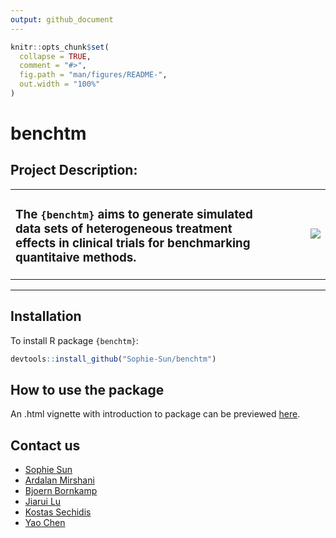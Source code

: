```yaml
---
output: github_document
---
```


<!-- README.md is generated from README.Rmd. Please edit that file -->

```r
knitr::opts_chunk$set(
  collapse = TRUE,
  comment = "#>",
  fig.path = "man/figures/README-",
  out.width = "100%"
)
```

# benchtm
## Project Description: 

<table>
<colgroup>
<col width="79%" />
<col width="20%" />
</colgroup>
<tr>
<td align = "left">
<h3> The <code>{benchtm}</code> aims to generate simulated data sets of heterogeneous treatment effects in clinical trials for benchmarking quantitaive methods. </h3>
</td>
<td align="center">
<img src='man/figures/logo.png' align="right" />
</td>
</tr>
</table>
<hr />




<!-- badges: start -->
<!-- badges: end -->


## Installation

To install R package `{benchtm}`:

``` r
devtools::install_github("Sophie-Sun/benchtm")
```

## How to use the package
An .html vignette with introduction to package can be previewed [here](https://htmlpreview.github.io/?https://raw.githubusercontent.com/Sophie-Sun/benchtm/master/docs/articles/index.html).

## Contact us
- [Sophie Sun](mailto:sophie.sun@novartis.com)
- [Ardalan Mirshani](mailto:ardalan.mirshani@novartis.com)
- [Bjoern Bornkamp](mailto:bjoern.bornkamp@novartis.com)
- [Jiarui Lu](mailto:jiarui.lu@novartis.com)
- [Kostas Sechidis](mailto:kostas.sechidis@novartis.com)
- [Yao Chen](mailto:yao.chen@novartis.com)





